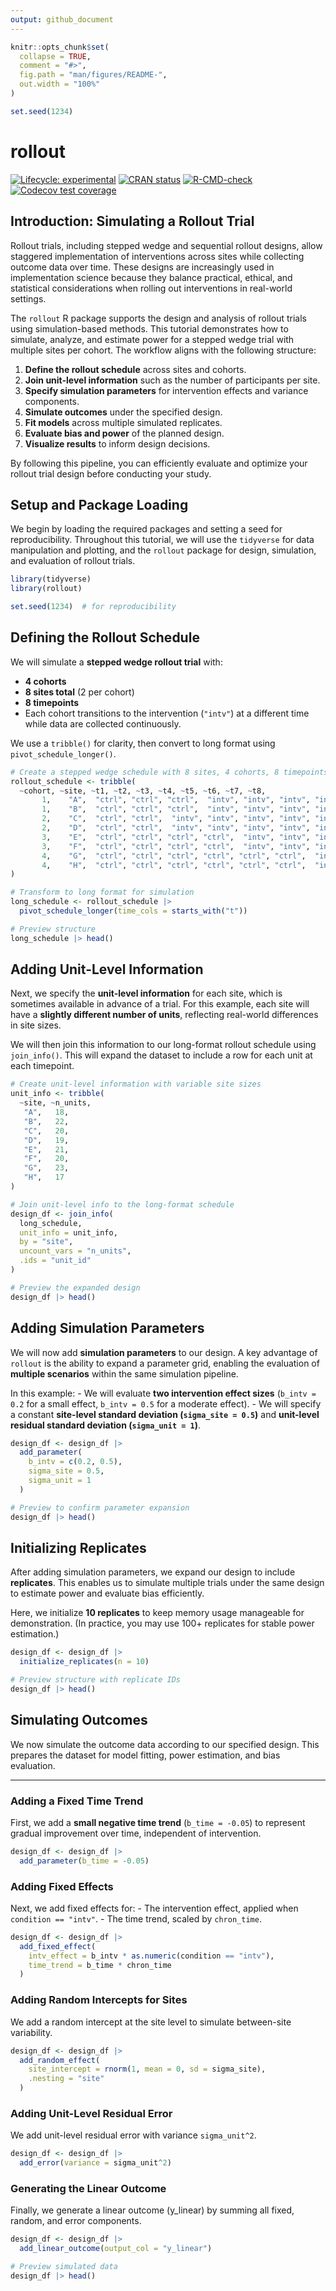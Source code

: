 ```yaml
---
output: github_document
---
```


<!-- README.md is generated from README.Rmd. Please edit that file -->

```r
knitr::opts_chunk$set(
  collapse = TRUE,
  comment = "#>",
  fig.path = "man/figures/README-",
  out.width = "100%"
)

set.seed(1234)
```

# rollout

<!-- badges: start -->
[![Lifecycle: experimental](https://img.shields.io/badge/lifecycle-experimental-orange.svg)](https://lifecycle.r-lib.org/articles/stages.html#experimental)
[![CRAN status](https://www.r-pkg.org/badges/version/rollout)](https://CRAN.R-project.org/package=rollout)
[![R-CMD-check](https://github.com/iancero/rollout/actions/workflows/R-CMD-check.yaml/badge.svg)](https://github.com/iancero/rollout/actions/workflows/R-CMD-check.yaml)
[![Codecov test coverage](https://codecov.io/gh/iancero/rollout/graph/badge.svg)](https://app.codecov.io/gh/iancero/rollout)
<!-- badges: end -->


## Introduction: Simulating a Rollout Trial

Rollout trials, including stepped wedge and sequential rollout designs, allow staggered implementation of interventions across sites while collecting outcome data over time. These designs are increasingly used in implementation science because they balance practical, ethical, and statistical considerations when rolling out interventions in real-world settings.

The `rollout` R package supports the design and analysis of rollout trials using simulation-based methods. This tutorial demonstrates how to simulate, analyze, and estimate power for a stepped wedge trial with multiple sites per cohort. The workflow aligns with the following structure:

1. **Define the rollout schedule** across sites and cohorts.
2. **Join unit-level information** such as the number of participants per site.
3. **Specify simulation parameters** for intervention effects and variance components.
4. **Simulate outcomes** under the specified design.
5. **Fit models** across multiple simulated replicates.
6. **Evaluate bias and power** of the planned design.
7. **Visualize results** to inform design decisions.

By following this pipeline, you can efficiently evaluate and optimize your rollout trial design before conducting your study.

## Setup and Package Loading

We begin by loading the required packages and setting a seed for reproducibility. Throughout this tutorial, we will use the `tidyverse` for data manipulation and plotting, and the `rollout` package for design, simulation, and evaluation of rollout trials.

```r
library(tidyverse)
library(rollout)

set.seed(1234)  # for reproducibility
```

## Defining the Rollout Schedule

We will simulate a **stepped wedge rollout trial** with:

- **4 cohorts**
- **8 sites total** (2 per cohort)
- **8 timepoints**
- Each cohort transitions to the intervention (`"intv"`) at a different time while data are collected continuously.

We use a `tribble()` for clarity, then convert to long format using `pivot_schedule_longer()`.

```r
# Create a stepped wedge schedule with 8 sites, 4 cohorts, 8 timepoints
rollout_schedule <- tribble(
  ~cohort, ~site, ~t1, ~t2, ~t3, ~t4, ~t5, ~t6, ~t7, ~t8,
       1,    "A",  "ctrl", "ctrl", "ctrl",  "intv", "intv", "intv", "intv", "intv",
       1,    "B",  "ctrl", "ctrl", "ctrl",  "intv", "intv", "intv", "intv", "intv",
       2,    "C",  "ctrl", "ctrl",  "intv", "intv", "intv", "intv", "intv", "intv",
       2,    "D",  "ctrl", "ctrl",  "intv", "intv", "intv", "intv", "intv", "intv",
       3,    "E",  "ctrl", "ctrl", "ctrl", "ctrl",  "intv", "intv", "intv", "intv",
       3,    "F",  "ctrl", "ctrl", "ctrl", "ctrl",  "intv", "intv", "intv", "intv",
       4,    "G",  "ctrl", "ctrl", "ctrl", "ctrl", "ctrl", "ctrl",  "intv", "intv",
       4,    "H",  "ctrl", "ctrl", "ctrl", "ctrl", "ctrl", "ctrl",  "intv", "intv"
)

# Transform to long format for simulation
long_schedule <- rollout_schedule |>
  pivot_schedule_longer(time_cols = starts_with("t"))

# Preview structure
long_schedule |> head()
```

## Adding Unit-Level Information

Next, we specify the **unit-level information** for each site, which is sometimes available in advance of a trial. For this example, each site will have a **slightly different number of units**, reflecting real-world differences in site sizes.

We will then join this information to our long-format rollout schedule using `join_info()`. This will expand the dataset to include a row for each unit at each timepoint.

```r
# Create unit-level information with variable site sizes
unit_info <- tribble(
  ~site, ~n_units,
   "A",   18,
   "B",   22,
   "C",   20,
   "D",   19,
   "E",   21,
   "F",   20,
   "G",   23,
   "H",   17
)

# Join unit-level info to the long-format schedule
design_df <- join_info(
  long_schedule,
  unit_info = unit_info,
  by = "site",
  uncount_vars = "n_units",
  .ids = "unit_id"
)

# Preview the expanded design
design_df |> head()
```


## Adding Simulation Parameters

We will now add **simulation parameters** to our design. A key advantage of `rollout` is the ability to expand a parameter grid, enabling the evaluation of **multiple scenarios** within the same simulation pipeline.

In this example:
- We will evaluate **two intervention effect sizes** (`b_intv = 0.2` for a small effect, `b_intv = 0.5` for a moderate effect).
- We will specify a constant **site-level standard deviation (`sigma_site = 0.5`)** and **unit-level residual standard deviation (`sigma_unit = 1`)**.

```r
design_df <- design_df |>
  add_parameter(
    b_intv = c(0.2, 0.5),
    sigma_site = 0.5,
    sigma_unit = 1
  )

# Preview to confirm parameter expansion
design_df |> head()
```


## Initializing Replicates

After adding simulation parameters, we expand our design to include **replicates**. This enables us to simulate multiple trials under the same design to estimate power and evaluate bias efficiently.

Here, we initialize **10 replicates** to keep memory usage manageable for demonstration. (In practice, you may use 100+ replicates for stable power estimation.)

```r
design_df <- design_df |>
  initialize_replicates(n = 10)

# Preview structure with replicate IDs
design_df |> head()
```

## Simulating Outcomes

We now simulate the outcome data according to our specified design. This prepares the dataset for model fitting, power estimation, and bias evaluation.

---

### Adding a Fixed Time Trend

First, we add a **small negative time trend** (`b_time = -0.05`) to represent gradual improvement over time, independent of intervention.

```r
design_df <- design_df |>
  add_parameter(b_time = -0.05)
```

### Adding Fixed Effects

Next, we add fixed effects for:
- The intervention effect, applied when `condition == "intv"`.
- The time trend, scaled by `chron_time`.

```r
design_df <- design_df |>
  add_fixed_effect(
    intv_effect = b_intv * as.numeric(condition == "intv"),
    time_trend = b_time * chron_time
  )
```


### Adding Random Intercepts for Sites

We add a random intercept at the site level to simulate between-site variability.

```r
design_df <- design_df |>
  add_random_effect(
    site_intercept = rnorm(1, mean = 0, sd = sigma_site),
    .nesting = "site"
  )
```

### Adding Unit-Level Residual Error

We add unit-level residual error with variance `sigma_unit^2`.

```r
design_df <- design_df |>
  add_error(variance = sigma_unit^2)
```

### Generating the Linear Outcome

Finally, we generate a linear outcome (y_linear) by summing all fixed, random, and error components.

```r
design_df <- design_df |>
  add_linear_outcome(output_col = "y_linear")

# Preview simulated data
design_df |> head()
```













